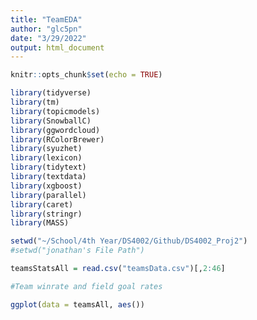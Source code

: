 ```yaml
---
title: "TeamEDA"
author: "glc5pn"
date: "3/29/2022"
output: html_document
---
```


```r
knitr::opts_chunk$set(echo = TRUE)

library(tidyverse)
library(tm)
library(topicmodels)
library(SnowballC)
library(ggwordcloud)
library(RColorBrewer)
library(syuzhet)
library(lexicon)
library(tidytext)
library(textdata)
library(xgboost)
library(parallel)
library(caret)
library(stringr)
library(MASS)
```


```r
setwd("~/School/4th Year/DS4002/Github/DS4002_Proj2")
#setwd("jonathan's File Path")

teamsStatsAll = read.csv("teamsData.csv")[,2:46]

```


```r
#Team winrate and field goal rates

ggplot(data = teamsAll, aes())

```